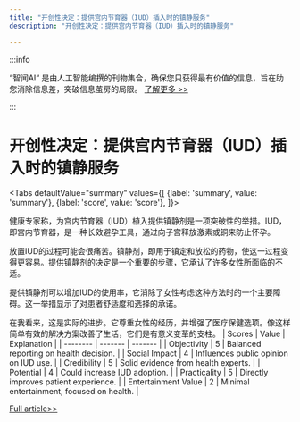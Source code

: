 ```yaml
---
title: "开创性决定：提供宫内节育器（IUD）插入时的镇静服务"
description: "开创性决定：提供宫内节育器（IUD）插入时的镇静服务"

---
```



:::info

“智闻AI“ 是由人工智能编撰的刊物集合，确保您只获得最有价值的信息，旨在助您消除信息差，突破信息茧房的局限。  [了解更多 >>](/)

:::

# 开创性决定：提供宫内节育器（IUD）插入时的镇静服务


<Tabs
	defaultValue="summary"
	values={[
	{label: 'summary', value: 'summary'},
	{label: 'score', value: 'score'},
]}>
<TabItem value="summary">


健康专家称，为宫内节育器（IUD）植入提供镇静剂是一项突破性的举措。IUD，即宫内节育器，是一种长效避孕工具，通过向子宫释放激素或铜来防止怀孕。

放置IUD的过程可能会很痛苦。镇静剂，即用于镇定和放松的药物，使这一过程变得更容易。提供镇静剂的决定是一个重要的步骤，它承认了许多女性所面临的不适。

提供镇静剂可以增加IUD的使用率，它消除了女性考虑这种方法时的一个主要障碍。这一举措显示了对患者舒适度和选择的承诺。

在我看来，这是实际的进步。它尊重女性的经历，并增强了医疗保健选项。像这样简单有效的解决方案改善了生活，它们是有意义变革的支柱。
</TabItem>
<TabItem value="score">
	| Scores     | Value   | Explanation |
	| -------- | ------- | ------- |
	| Objectivity  | 5    | Balanced reporting on health decision.    |
	| Social Impact | 4     | Influences public opinion on IUD use.    |
	| Credibility    | 5    | Solid evidence from health experts.    |
	| Potential    | 4    | Could increase IUD adoption.    |
	| Practicality    | 5    | Directly improves patient experience.    |
	| Entertainment Value    | 2    | Minimal entertainment, focused on health.    |
</TabItem>
</Tabs>

[Full article>>](https://medicalxpress.com/news/2024-06-decision-sedation-painful-iud-insertion.html)

